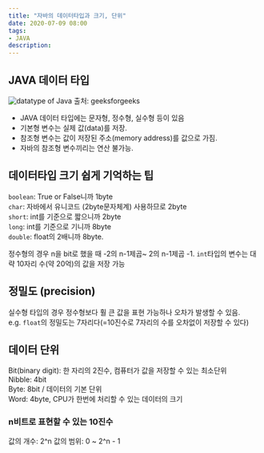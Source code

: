 ```yaml
---
title: "자바의 데이터타입과 크기, 단위"
date: 2020-07-09 08:00
tags:
- JAVA
description: 
---
```


## JAVA 데이터 타입

![datatype of Java](https://media.geeksforgeeks.org/wp-content/cdn-uploads/20191105122725/Primitive-Data-Types-in-Java-4.jpg)
출처: geeksforgeeks

- JAVA 데이터 타입에는 문자형, 정수형, 실수형 등이 있음
- 기본형 변수는 실제 값(data)를 저장.  
- 참조형 변수는 값이 저장된 주소(memory address)를 값으로 가짐.
- 자바의 참조형 변수끼리는 연산 불가능.

## 데이터타입 크기 쉽게 기억하는 팁

`boolean`: True or False니까 1byte  
`char`: 자바에서 유니코드 (2byte문자체계) 사용하므로 2byte  
`short`: int를 기준으로 짧으니까 2byte  
`long`: int를 기준으로 기니까 8byte  
`double`: float의 2배니까 8byte.

정수형의 경우 n을 bit로 했을 때 -2의 n-1제곱~ 2의 n-1제곱 -1.
`int`타입의 변수는 대략 10자리 수(약 20억)의 값을 저장 가능

## 정밀도 (precision)

실수형 타입의 경우 정수형보다 훨 큰 값을 표현 가능하나 오차가 발생할 수 있음.  
e.g. `float`의 정밀도는 7자리다(=10진수로 7자리의 수를 오차없이 저장할 수 있다)  

## 데이터 단위

Bit(binary digit): 한 자리의 2진수, 컴퓨터가 값을 저장할 수 있는 최소단위  
Nibble: 4bit  
Byte: 8bit / 데이터의 기본 단위  
Word: 4byte, CPU가 한번에 처리할 수 있는 데이터의 크기  

### n비트로 표현할 수 있는 10진수

값의 개수: 2^n
값의 범위: 0 ~ 2^n - 1
